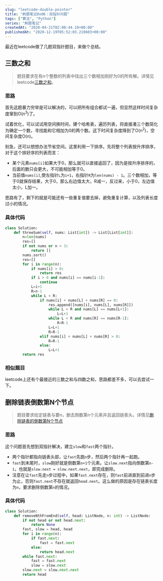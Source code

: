 ```yaml
---
slug: "leetcode-double-pointer"
title: "刷题笔记0x06：双指针问题"
tags: ["算法", "Python"]
series: "刷题笔记"
createdAt: "2020-04-21T02:00:44.19+00:00"
publishedAt: "2020-12-19T05:52:03.210603+00:00"
---
```


最近在leetcode做了几题双指针题目，来做个总结。

## 三数之和

> 题目要求在有n个整数的列表中找出三个数相加刚好为0的所有解。详情见leetcode[三数之和](https://leetcode-cn.com/problems/3sum/)。

### 思路
首先这题暴力穷举是可以解决的，可以把所有组合都试一遍，但显然这样时间复杂度窜到O(n<sup>3</sup>)了。

试着优化，可以试试用空间换时间，建个哈希表，遍历列表，将直接凑三个数简化为确定一个数，寻找能和它相加为0的两个数。这下时间复杂度降到了O(n<sup>2</sup>)，空间复杂度O(n)。

别急，还可以想想办法节省空间。这里利用一下排序。先将整个列表按升序排序，对于这个排好序的列表而言：

- 某个元素`nums[i]`如果大于0，那么就可以直接返回了，因为是按升序排序的，后面的数只会更大，不可能相加等于0。
- 当前值`nums[i]`,使左指针`L`为`i+1`，右指针`R`为`len(nums) - 1`。三个数相加，等于0就保存结果，大于0，那么右边值太大，R减一，反过来，小于0，左边值太小，L加一。

思路有了，剩下的就是可能还有一些重复值要去掉，避免重复计算，以及列表长度过小的情况。

### 具体代码

```python
class Solution:
    def threeSum(self, nums: List[int]) -> List[List[int]]:
        n=len(nums)
        res=[]
        if not nums or n < 3:
            return []
        nums.sort()
        res=[]
        for i in range(n):
            if nums[i] > 0:
                return res
            if i > 0 and nums[i] == nums[i-1]:
                continue
            L=i+1
            R=n-1
            while L < R:
                if nums[i] + nums[L] + nums[R] == 0:
                    res.append([nums[i], nums[L], nums[R]])
                    while L < R and nums[L] == nums[L+1]:
                        L=L+1
                    while L < R and nums[R] == nums[R-1]:
                        R=R-1
                    L=L+1
                    R=R-1
                elif nums[i] + nums[L] + nums[R] > 0:
                    R=R-1
                else:
                    L=L+1
        return res
```
### 相似题目

leetcode上还有个最接近的三数之和与四数之和，思路都差不多，可以去尝试一下。

## 删除链表倒数第N个节点

> 题目要求给定链表与要n，删去倒数第n个元素并且返回链表头。详情见[删除链表的倒数第N个节点](https://leetcode-cn.com/problems/remove-nth-node-from-end-of-list/)

### 思路

这个问题首先想到双指针解决，建立`slow`和`fast`两个指针。

- 两个指针都指向链表头部，让`fast`先跑`n`步，然后两个指针再一起跑。
- `fast`到末尾时，`slow`刚好就是倒数第`n+1`个元素。让`slow.next`指向倒数第`n-1`，也就是`slow.next = slow.next.next`，即完成删除。
- 注意在让`fast`先走`n`步过程中，如果`fast.next`存在，则`fast`前进直到前进`n`步为止，否则`fast.next`不存在就返回`head.next`。这么做的原因是存在链表长度为`n`，要求删除倒数第`n`的情况。

### 具体代码

```python
class Solution:
    def removeNthFromEnd(self, head: ListNode, n: int) -> ListNode:
        if not head or not head.next:
            return None
        fast, slow = head, head
        for i in range(n):
            if fast.next:
                fast = fast.next
            else:
                return head.next
        while fast.next:
            fast = fast.next
            slow = slow.next
        slow.next = slow.next.next
        return head
```
